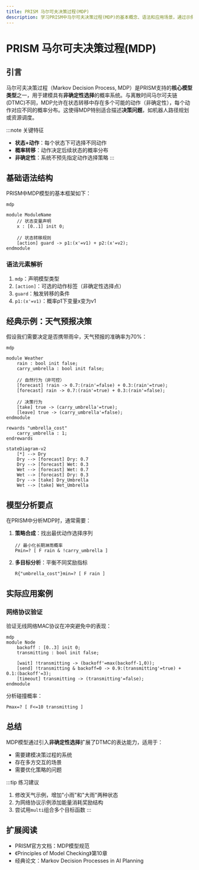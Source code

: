 ```yaml
---
title: PRISM 马尔可夫决策过程(MDP)
description: 学习PRISM中马尔可夫决策过程(MDP)的基本概念、语法和应用场景，通过示例掌握概率模型验证方法。
---
```


# PRISM 马尔可夫决策过程(MDP)

## 引言
马尔可夫决策过程（Markov Decision Process, MDP）是PRISM支持的**核心模型类型**之一，用于建模具有**非确定性选择**的概率系统。与离散时间马尔可夫链(DTMC)不同，MDP允许在状态转移中存在多个可能的动作（非确定性），每个动作对应不同的概率分布。这使得MDP特别适合描述**决策问题**，如机器人路径规划或资源调度。

:::note 关键特征
- **状态+动作**：每个状态下可选择不同动作
- **概率转移**：动作决定后续状态的概率分布
- **非确定性**：系统不预先指定动作选择策略
:::

## 基础语法结构
PRISM中MDP模型的基本框架如下：

```prism
mdp

module ModuleName
    // 状态变量声明
    x : [0..1] init 0;

    // 状态转移规则
    [action] guard -> p1:(x'=v1) + p2:(x'=v2);
endmodule
```

### 语法元素解析
1. `mdp`：声明模型类型
2. `[action]`：可选的动作标签（非确定性选择点）
3. `guard`：触发转移的条件
4. `p1:(x'=v1)`：概率p1下变量x变为v1

## 经典示例：天气预报决策
假设我们需要决定是否携带雨伞，天气预报的准确率为70%：

```prism
mdp

module Weather
    rain : bool init false;
    carry_umbrella : bool init false;

    // 自然行为（非可控）
    [forecast] !rain -> 0.7:(rain'=false) + 0.3:(rain'=true);
    [forecast] rain -> 0.7:(rain'=true) + 0.3:(rain'=false);

    // 决策行为
    [take] true -> (carry_umbrella'=true);
    [leave] true -> (carry_umbrella'=false);
endmodule

rewards "umbrella_cost"
    carry_umbrella : 1;
endrewards
```

```mermaid
stateDiagram-v2
    [*] --> Dry
    Dry --> [forecast] Dry: 0.7
    Dry --> [forecast] Wet: 0.3
    Wet --> [forecast] Wet: 0.7
    Wet --> [forecast] Dry: 0.3
    Dry --> [take] Dry_Umbrella
    Wet --> [take] Wet_Umbrella
```

## 模型分析要点
在PRISM中分析MDP时，通常需要：

1. **策略合成**：找出最优动作选择序列
   ```prism
   // 最小化长期淋雨概率
   Pmin=? [ F rain & !carry_umbrella ]
   ```

2. **多目标分析**：平衡不同奖励指标
   ```prism
   R{"umbrella_cost"}min=? [ F rain ]
   ```

## 实际应用案例
### 网络协议验证
验证无线网络MAC协议在冲突避免中的表现：

```prism
mdp
module Node
    backoff : [0..3] init 0;
    transmitting : bool init false;

    [wait] !transmitting -> (backoff'=max(backoff-1,0));
    [send] !transmitting & backoff=0 -> 0.9:(transmitting'=true) + 0.1:(backoff'=3);
    [timeout] transmitting -> (transmitting'=false);
endmodule
```

分析碰撞概率：
```prism
Pmax=? [ F<=10 transmitting ]
```

## 总结
MDP模型通过引入**非确定性选择**扩展了DTMC的表达能力，适用于：
- 需要建模决策过程的系统
- 存在多方交互的场景
- 需要优化策略的问题

:::tip 练习建议
1. 修改天气示例，增加"小雨"和"大雨"两种状态
2. 为网络协议示例添加能量消耗奖励结构
3. 尝试用`multi`组合多个目标函数
:::

## 扩展阅读
- PRISM官方文档：MDP模型规范
- 《Principles of Model Checking》第10章
- 经典论文：Markov Decision Processes in AI Planning